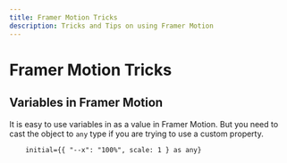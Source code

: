 ```yaml
---
title: Framer Motion Tricks
description: Tricks and Tips on using Framer Motion
---
```

# Framer Motion Tricks

## Variables in Framer Motion

It is easy to use variables in as a value in Framer Motion. But you need to cast the object to `any` type if you are trying to use a custom property.

````tsx filename="variables-as-property" {3} copy
    initial={{ "--x": "100%", scale: 1 } as any}
````
